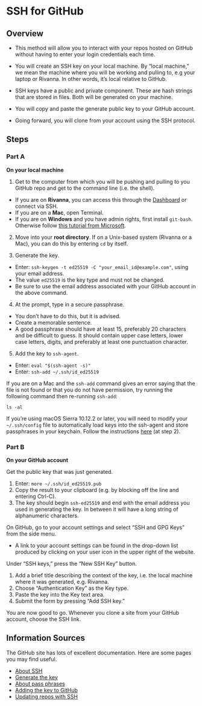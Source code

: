 # SSH for GitHub

## Overview

- This method will allow you to interact with your repos hosted on GitHub without having to enter your login credentials each time.

- You will create an SSH key on your local machine. By "local machine," we mean the machine where you will be working and pulling to, e.g your laptop or Rivanna. In other words, it's local relative to GitHub.

- SSH keys have a public and private component. These are hash strings that are stored in files. Both will be generated on your machine.

- You will copy and paste the generate public key to your GitHub account.

- Going forward, you will clone from your account using the SSH protocol.

## Steps

### Part A

**On your local machine**

1. Get to the computer from which you will be pushing and pulling to you GitHub repo and get to the command line (i.e. the shell).

- If you are on **Rivanna**, you can access this through the [Dashboard](https://rivanna-portal.hpc.virginia.edu/pun/sys/shell/ssh/rivanna.hpc.virginia.edu) or connect via SSH.
- If you are on a **Mac**, open Terminal.
- If you are on **Windows** and you have admin rights, first install `git-bash`. Otherwise follow [this tutorial from Microsoft](https://learn.microsoft.com/en-us/windows-server/administration/openssh/openssh_keymanagement).

2. Move into your **root directory**. If on a Unix-based system (Rivanna or a Mac), you can do this by entering `cd` by itself.

3. Generate the key.

- Enter: `ssh-keygen -t ed25519 -C "your_email_id@example.com"`, using your email address.
- The value `ed25519` is the key type and must not be changed.
- Be sure to use the email address associated with your GitHub account in the above command.

4. At the prompt, type in a secure passphrase.

- You don't have to do this, but it is advised.
- Create a memorable sentence.
- A good passphrase should have at least 15, preferably 20 characters and be difficult to guess. It should contain upper case letters, lower case letters, digits, and preferably at least one punctuation character.

5. Add the key to `ssh-agent`.    

- Enter: `eval "$(ssh-agent -s)"`
- Enter: `ssh-add ~/.ssh/id_ed25519`

::: {.callout-tip}
If you are on a Mac and the `ssh-add` command gives an error saying that the file is not found or that you do not have permission, try running the following command then re-running `ssh-add`:

`ls -al`

:::

::: {.callout-note}
If you're using macOS Sierra 10.12.2 or later, you will need to modify your `~/.ssh/config` file to automatically load keys into the ssh-agent and store passphrases in your keychain. Follow the instructions [here](https://docs.github.com/en/authentication/connecting-to-github-with-ssh/generating-a-new-ssh-key-and-adding-it-to-the-ssh-agent?platform=mac#adding-your-ssh-key-to-the-ssh-agent) (at step 2).
:::

### Part B

**On your GitHub account**

Get the public key that was just generated.

1.  Enter: `more ~/.ssh/id_ed25519.pub`
2.  Copy the result to your clipboard (e.g. by blocking off the line and
    entering Ctrl-C).
3.  The key should begin `ssh-ed25519` and end with the email address
    you used in generating the key. In between it will have a long
    string of alphanumeric characters.

On GitHub, go to your account settings and select "SSH and GPG Keys" from the side menu. 

- A link to your account settings can be found in the drop-down list
    produced by clicking on your user icon in the upper right of the
    website.

Under "SSH keys," press the "New SSH Key" button.

1.  Add a brief title describing the context of the key, i.e. the local
    machine where it was generated, e.g. Rivanna.
2.  Choose "Authentication Key" as the Key type.
3.  Paste the key into the Key text area.
4.  Submit the form by pressing "Add SSH key."

You are now good to go. Whenever you clone a site from your GitHub
account, choose the SSH link.

## Information Sources

The GitHub site has lots of excellent documentation. Here are some pages you may find useful.

* [About SSH](https://docs.github.com/en/authentication/connecting-to-github-with-ssh/about-ssh)
* [Generate the key](https://docs.github.com/en/authentication/connecting-to-github-with-ssh/generating-a-new-ssh-key-and-adding-it-to-the-ssh-agent)
* [About pass phrases](https://docs.github.com/en/authentication/connecting-to-github-with-ssh/working-with-ssh-key-passphrases)
* [Adding the key to GitHub](https://docs.github.com/en/authentication/connecting-to-github-with-ssh/adding-a-new-ssh-key-to-your-github-account)
* [Updating repos with SSH](https://docs.github.com/en/get-started/getting-started-with-git/managing-remote-repositories#switching-remote-urls-from-https-to-ssh)